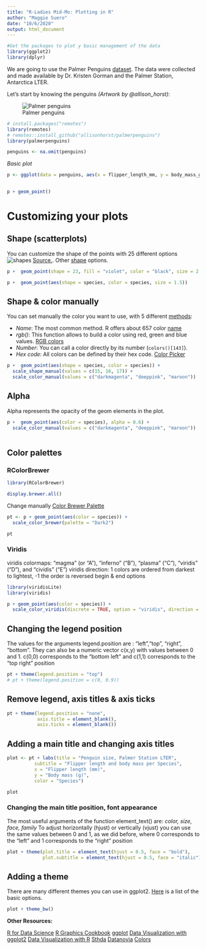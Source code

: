 ```yaml
---
title: "R-Ladies Mid-Mo: Plotting in R"
author: "Maggie Suero"
date: "10/6/2020"
output: html_document
---
```


```r
#Get the packages to plot y basic management of the data
library(ggplot2)
library(dplyr)
```

We are going to use the Palmer Penguins [dataset](https://github.com/allisonhorst/palmerpenguins). 
The data were collected and made available by Dr. Kristen Gorman and the Palmer Station, Antarctica LTER.

Let's start by knowing the penguins _(Artwork by @allison_horst)_:

![Palmer penguins](https://raw.githubusercontent.com/allisonhorst/palmerpenguins/master/vignettes/articles/img/lter_penguins.png) 


```r
# install.packages("remotes")
library(remotes)
# remotes::install_github("allisonhorst/palmerpenguins")
library(palmerpenguins) 

penguins <- na.omit(penguins)
```
_Basic plot_

```r
p <- ggplot(data = penguins, aes(x = flipper_length_mm, y = body_mass_g)) 
  

p + geom_point()
```

# Customizing your plots

## Shape (scatterplots)

You can customize the shape of the points with 25 different options ![shapes](https://d33wubrfki0l68.cloudfront.net/58a48d625b4bd494cd685dd9998f5c74e9c16907/211c6/visualize_files/figure-html/shapes-1.png) [Source.](https://r4ds.had.co.nz).
Other [shape](https://ggplot2.tidyverse.org/reference/scale_shape.html) options.

```r
p +  geom_point(shape = 23, fill = "violet", color = "black", size = 2.5)
```

```r
p +  geom_point(aes(shape = species, color = species, size = 1.5))
```

## Shape & color manually

You can set manually the color you want to use, with 5 different [methods](https://www.r-graph-gallery.com/ggplot2-color.html):  
 
  * _Name_:  The most common method. R offers about 657 color [name](http://www.stat.columbia.edu/~tzheng/files/Rcolor.pdf)
  * _rgb()_: This function allows to build a color using red, green and blue values. [RGB colors](https://www.rapidtables.com/web/color/RGB_Color.html)
  * _Number_: You can call a color directly by its number (`colors()[143]`).
  * _Hex code_: All colors can be defined by their hex code. [Color Picker](https://htmlcolorcodes.com/)

```r
p +  geom_point(aes(shape = species, color = species)) + 
  scale_shape_manual(values = c(15, 16, 17)) +
  scale_color_manual(values = c("darkmagenta", "deeppink", "maroon")) 
```

## Alpha

Alpha represents the opacity of the geom elements in the plot. 
```r
p +  geom_point(aes(color = species), alpha = 0.6) + 
  scale_color_manual(values = c("darkmagenta", "deeppink", "maroon")) 
  
```

## Color palettes

### RColorBrewer

```r
library(RColorBrewer)

display.brewer.all()
```
Change manually [Color Brewer Palette](https://colorbrewer2.org)

```r
pt <- p + geom_point(aes(color = species)) +
  scale_color_brewer(palette = "Dark2")

pt
```

### Viridis

viridis colormaps: "magma" (or "A"), "inferno" ("B"), "plasma" ("C"), "viridis" ("D"), and "cividis" ("E") 
viridis direction: 1 colors are ordered from darkest to lightest, -1 the order is reversed
begin & end options

```r
library(viridisLite)
library(viridis)

p + geom_point(aes(color = species)) +
  scale_color_viridis(discrete = TRUE, option = "viridis", direction = 1, end = 0.8) 
```

## Changing the legend position

The values for the arguments legend.position are : “left”,“top”, “right”, “bottom”.
They can also be a numeric vector c(x,y) with values between 0 and 1. 
c(0,0) corresponds to the “bottom left” and c(1,1) corresponds to the “top right” position

```r
pt + theme(legend.position = "top")
# pt + theme(legend.position = c(0, 0.9))
```

## Remove legend, axis titles & axis ticks

```r
pt + theme(legend.position = "none",
           axis.title = element_blank(),
           axis.ticks = element_blank())
```

## Adding a main title and changing axis titles

```r
plot <- pt + labs(title = "Penguin size, Palmer Station LTER",
          subtitle = "Flipper length and body mass per Species",
          x = "Flipper length (mm)",
          y = "Body mass (g)",
          color = "Species")

plot
```

### Changing the main title position, font appearance

The most useful arguments of the function element_text() are: _*color, size, face, family*_
To adjust horizontally (hjust) or vertically (vjust) you can use the same values between 0 and 1, as we did before, where 0 corresponds to the “left” and 1 corresponds to the “right” position 

```r
plot + theme(plot.title = element_text(hjust = 0.5, face = "bold"),
             plot.subtitle = element_text(hjust = 0.5, face = "italic"))

```

## Adding a theme

There are many different themes you can use in ggplot2. [Here](https://ggplot2.tidyverse.org/reference/ggtheme.html) is a list of the basic options.

```r
plot + theme_bw()
```

__Other Resources:__

[R for Data Science](https://r4ds.had.co.nz/data-visualisation.html#fig:shapes)
[R Graphics Cookbook](https://r-graphics.org/)
[ggplot](https://ggplot2.tidyverse.org/index.html)
[Data Visualization with ggplot2](https://viz-ggplot2.rsquaredacademy.com/index.html)
[Data Visualization with R](https://rkabacoff.github.io/datavis/)
[Sthda](http://www.sthda.com/english/wiki/ggplot2-point-shapes)
[Datanovia](https://www.datanovia.com)
[Colors](http://html-color-codes.com/)
